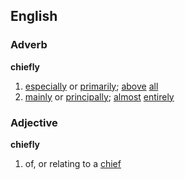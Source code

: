 ==English==
===Adverb===
'''chiefly'''
# [[especially]] or [[primarily]]; [[above]] [[all]]
# [[mainly]] or [[principally]]; [[almost]] [[entirely]]
===Adjective===
'''chiefly'''
# of, or relating to a [[chief]]